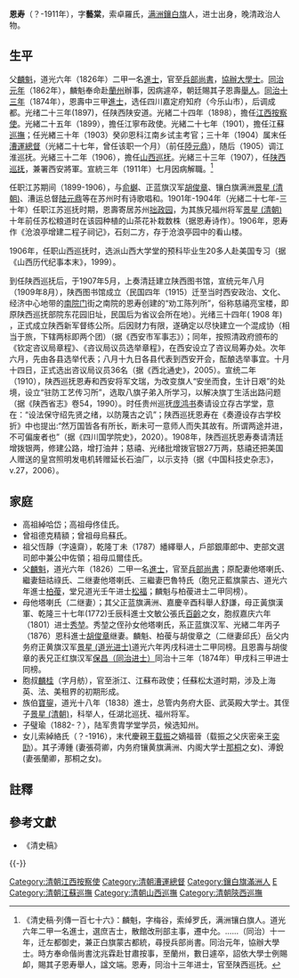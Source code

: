 {{Manchu name|[[索绰罗氏|索绰罗]]}}
{{明清人物信息框
| 姓名 = 恩寿
| 原名 =
| 圖片名稱= Enshou.jpg
| 圖片大小 = 180px
| 圖片說明 = 
| 最高職務 = 陕西巡撫
| 屆數 = 
| 國家 = 大清
| 前任 = 
| 繼任 = 
| 爵位 =
| 籍貫 = 
| 族裔 = 满洲
| 旗籍 = [[满洲|满洲]][[鑲白旗|鑲白旗]]
| 字號 = 字藝棠
| 諡號 = 
| 出生日期 = 年代、地點不詳
| 出生地點 = 
| 逝世日期 = 年代、地點不詳
| 逝世地點 = 
| 墓葬 =
| 配偶 =
| 親屬 = [[麟魁|麟魁]]（父）
| 出身 = 
* 同治元年特賜舉人
* 同治十三年（1874年）甲戌科同进士出身
| 經歷 = 
| 著作 =
}}
'''恩寿'''（？-1911年），字'''藝棠'''，索卓羅氏，[[满洲|满洲]][[鑲白旗|鑲白旗]]人，进士出身，晚清政治人物。

==生平==
父[[麟魁|麟魁]]，道光六年（1826年）二甲一名[[進士|進士]]，官至[[兵部尚書|兵部尚書]]，[[協辦大學士|協辦大學士]]。[[同治元年|同治元年]]（1862年），麟魁奉命赴[[蘭州|蘭州]]辦事，因病遽卒，朝廷賜其子恩壽[[舉人|舉人]]。[[同治十三年|同治十三年]]（1874年），恩壽中三甲[[進士|進士]]，选任四川嘉定府知府（今乐山市），后调成都。光绪二十三年(1897)，任陕西陕安道。光緒二十四年（1898），擔任[[江西|江西]][[按察使|按察使]]。光緒二十五年（1899），擔任江寧布政使。光緒二十七年（1901），擔任江蘇[[巡撫|巡撫]]；任光緖三十年（1903）癸卯恩科江南乡试主考官；三十年（1904）属末任[[漕運總督|漕運總督]]（光緒二十七年，曾任该职一个月）（前任[[陸元鼎|陸元鼎]]），随后（1905）调江淮巡抚。光緒三十二年（1906），擔任[[山西巡抚|山西巡抚]]。光緒三十三年（1907），任[[陕西巡抚|陕西巡抚]]，兼署西安將軍。宣統三年（1911年）七月因病解職。<ref>《清史稿·列傳一百七十六》：麟魁，字梅谷，索绰罗氏，满洲镶白旗人。道光六年二甲一名進士，選庶吉士，散館改刑部主事，遷中允。……（同治）十一年，迁左都御史，兼正白旗蒙古都統，尋授兵部尚書。同治元年，協辦大學士。時方奉命偕尚書沈兆霖赴甘肅按事，至蘭州，數日遽卒，詔依大學士例賜卹，賜其子恩寿舉人，諡文端。恩寿，同治十三年进士，官至陕西巡抚。</ref>

任职江苏期间（1899-1906），与[[俞樾|俞樾]]、正蓝旗汉军[[胡俊章|胡俊章]]、镶白旗满洲[[景星_(清朝)|景星 (清朝)]]、漕运总督[[陆元鼎|陆元鼎]]等在苏州时有诗歌唱和。1901年-1904年（光緒二十七年-三十年）任职江苏巡抚时期，恩壽寄居苏州[[拙政园|拙政园]]，为其族兄福州将军[[景星_(清朝)|景星 (清朝)]]十年前任苏松粮道时在该园种植的山茶花补栽数株（据恩寿诗作）。1906年，恩寿作《沧浪亭增建二程子祠记》，石刻二方，存于沧浪亭园中的看山楼。

1906年，任职山西巡抚时，选派山西大学堂的预科毕业生20多人赴美国专习（据《山西历代纪事本末》，1999）。

到任陕西巡抚后，于1907年5月，上奏清廷建立陕西图书馆，宣统元年八月（1909年8月），陕西图书馆成立（民国四年（1915）迁至当时西安政治、文化、经济中心地带的[[南院门|南院门]]街之南院的恩寿创建的“劝工陈列所”，俗称慈禧亮宝楼，即原陕西巡抚部院东花园旧址，民国后为省议会所在地）。光绪三十四年( 1908 年) ，正式成立陕西新军督练公所。后因财力有限，遂确定以尽快建立一个混成协（相当于旅，下辖两标即两个团）（据《西安市军事志》）；同年，按照清政府颁布的《钦定咨议局章程》、《咨议局议员选举章程》，在西安设立了咨议局筹办处。次年六月，先由各县选举代表；八月十九日各县代表到西安开会，酝酿选举事宜。十月十四日，正式选出咨议局议员36名（据《西北通史》，2005）。宣统二年（1910），陕西巡抚恩寿和西安将军文瑞，为改变旗人“安坐而食，生计日艰”的处境，设立“驻防工艺传习所”，选取八旗子弟入所学习，以解决旗丁生活出路问题（据《陕西省志》卷54，1990）。时任贵州巡抚[[庞鸿书|庞鸿书]]奏请设立存古学堂，意在：“设法保守绍先贤之绪，以防蔑古之讥”；陕西巡抚恩寿在《奏遵设存古学校折》中也提出:“然万国皆各有所长，断未可一意师人而失其故有。所谓两途并进，不可偏废者也”（据《四川国学院史》，2020）。1908年，陕西巡抚恩寿奏请清廷增拨银两，修建公路，增打油井；慈禧、光绪批增拨官银27万两，慈禧还把美国人赠送的皇宫照明发电机转赠延长石油厂，以示支持（据《中国科技史杂志》，v.27，2006）。

==家庭==
*高祖綽哈岱；高祖母佟佳氏。
*曾祖德克精額；曾祖母烏蘇氏。
*祖父恆靜（字遠齋），乾隆丁未（1787）繙繹舉人，戶部銀庫郎中、吏部文選司郎中兼公中佐領；祖母瓜爾佳氏。
*父[[麟魁|麟魁]]，道光六年（1826）二甲一名[[進士|進士]]，官至[[兵部尚書|兵部尚書]]；原配妻他塔喇氏、繼妻鈕祜祿氏、二继妻他塔喇氏、三繼妻巴魯特氏（胞兄正藍旗蒙古、道光六年進士[[柏葰|柏葰]]，堂兄道光壬午进士[[松福|松福]]；麟魁与柏葰进士二甲同榜）。
*母他塔喇氏（二继妻）；其父正蓝旗满洲、嘉慶辛酉科舉人舒謙，母正黃旗漢軍、乾隆三十七年(1772)壬辰科進士文敏公張氏[[百齡|百齡]]之女，胞叔嘉庆六年（1801）进士[[秀堃|秀堃]]。秀堃之侄孙女他塔喇氏，系正蓝旗汉军、光緒二年丙子（1876）恩科進士[[胡俊章|胡俊章]]继妻。麟魁、柏葰与胡俊章之（二继妻邱氏）岳父内务府正黄旗汉军[[景星_(道光进士)|景星 (道光进士)]]道光六年丙戌科进士二甲同榜。且恩壽与胡俊章的表兄正红旗汉军[[保昌（同治进士）|保昌（同治进士）]]同治十三年（1874年）甲戌科三甲进士同榜。
*胞叔[[麟桂|麟桂]]（字月舫），官至浙江、江蘇布政使；任蘇松太道时期，涉及上海英、法、美租界的初期形成。
*族伯[[寶鋆|寶鋆]]，道光十八年（1838）進士，总管内务府大臣、武英殿大学士。其侄子[[景星_(清朝)|景星 (清朝)]]，科举人，任湖北巡抚、福州将军。
*子璧瑜（1882-？），陆军贵胄学堂学员，候选知州。
*女儿索綽絡氏（？-1916），末代慶親王[[载振|载振]]之嫡福晉（载振之父庆密亲王[[奕劻|奕劻]]）。其子溥鍾 (妻張荷卿，内务府镶黄旗满洲、内阁大学士[[那桐|那桐]]之女)、溥銳 (妻張蘭卿，那桐之女)。

==註釋==
{{reflist}}

==參考文獻==
*《清史稿》

{{-}}
{{同治十三年甲戌科殿试金榜}}
{{DEFAULTSORT:En恩}}
[[Category:清朝江西按察使|Category:清朝江西按察使]]
[[Category:清朝漕運總督|Category:清朝漕運總督]]
[[Category:鑲白旗滿洲人|Category:鑲白旗滿洲人]]
[[Category:索绰罗氏|E]]
[[Category:清朝江蘇巡撫|Category:清朝江蘇巡撫]]
[[Category:清朝山西巡撫|Category:清朝山西巡撫]]
[[Category:清朝陝西巡撫|Category:清朝陝西巡撫]]